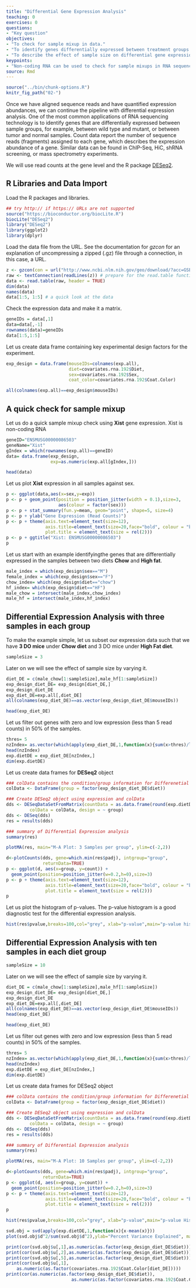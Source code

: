 ```yaml
---
title: "Differential Gene Expression Analysis"
teaching: 0
exercises: 0
questions:
- "Key question"
objectives:
- "To check for sample mixup in data."
- "To identify genes differentially expressed between treatment groups."
- "To describe the effect of sample size on differential gene expression analysis."
keypoints:
- "Non-coding RNA can be used to check for sample mixups in RNA sequencing data."
source: Rmd
---
```


```r
source("../bin/chunk-options.R")
knitr_fig_path("02-")
```

Once we have aligned sequence reads and have quantified expression abundances, we can continue the pipeline with differential expression analysis. One of the most common applications of RNA sequencing technology is to identify genes that are differentially expressed between sample groups, for example, between wild type and mutant, or between tumor and normal samples. Count data report the number of sequence reads (fragments) assigned to each gene, which describes the expression abundance of a gene. Similar data can be found in ChIP-Seq, HiC, shRNA screening, or mass spectrometry experiments.

We will use read counts at the gene level and the R package [DESeq2](http://bioconductor.org/packages/release/bioc/html/DESeq2.html). 

R Libraries and Data Import
------------------------------------
Load the R packages and libraries.

```r
## try http:// if https:// URLs are not supported
source("https://bioconductor.org/biocLite.R")
biocLite("DESeq2")
library("DESeq2")
library(ggplot2)
library(dplyr)
```

Load the data file from the URL. See the documentation for *gzcon* for an explanation of uncompressing a zipped (.gz) file through a connection, in this case, a URL.

```r
z <- gzcon(con = url("http://www.ncbi.nlm.nih.gov/geo/download/?acc=GSE72759&format=file&file=GSE72759_DO192_RNAseq_UpperQuartileNormalized_n21454genes_forGEOSubmission.txt.gz")) # uncompress the file
raw <- textConnection(readLines(z)) # prepare for the read.table function
data <- read.table(raw, header = TRUE)
dim(data)
names(data)
data[1:5, 1:5] # a quick look at the data
```

Check the expression data and make it a matrix.

```r
geneIDs = data[,1]
data=data[,-1]
rownames(data)=geneIDs
data[1:5,1:5]
```

Let us create data frame containing key experimental design factors for the experiment.
```r
exp_design = data.frame(mouseIDs=colnames(exp.all),
                        diet=covariates.rna.192$Diet,
                        sex=covariates.rna.192$Sex,
                        coat_color=covariates.rna.192$Coat.Color)
```

```r
all(colnames(exp.all)==exp_design$mouseIDs)
```

A quick check for sample mixup
------------------------------
Let us do a quick sample mixup check using **Xist** gene expression. Xist is non-coding RNA 
```r
geneID="ENSMUSG00000086503"
geneName="Xist"
gIndex = which(rownames(exp.all)==geneID)
data= data.frame(exp_design, 
                 exp=as.numeric(exp.all[gIndex,]))
```
```r
head(data)

```

Let us plot **Xist** expression in all samples against sex.
```r
p <- ggplot(data,aes(x=sex,y=exp)) 
p <- p + geom_point(position = position_jitter(width = 0.1),size=3,
                    aes(colour = factor(sex)))
p <- p + stat_summary(fun.y=mean, geom="point", shape=5, size=4)
p <- p + ylab("Gene Expression (Read Counts)")
p <- p + theme(axis.text=element_text(size=12),
               axis.title=element_text(size=20,face="bold", colour = "blue"),
               plot.title = element_text(size = rel(2)))
p <- p + ggtitle("Xist: ENSMUSG00000086503")
p
```


Let us start with an example identifyingthe genes that are differentially expressed in the samples between two diets **Chow** and **High fat**.

```r
male_index = which(exp_design$sex=="M")
female_index = which(exp_design$sex=="F")
chow_index= which(exp_design$diet=="chow")
hf_index= which(exp_design$diet=="HF")
male_chow = intersect(male_index,chow_index)
male_hf = intersect(male_index,hf_index)
```

Differential Expression Analysis with **three** samples in each group
------------------------------------------------------------------
To make the example simple, let us subset our expression data such that we have **3 DO mice** under **Chow diet** and 3 DO mice under **High Fat diet**.
```r
sampleSize = 3
```
Later on we will see the effect of sample size by varying it.
```r
diet_DE = c(male_chow[1:sampleSize],male_hf[1:sampleSize])
exp_design_diet_DE= exp_design[diet_DE,]
exp_design_diet_DE
exp_diet_DE=exp.all[,diet_DE]
all(colnames(exp_diet_DE)==as.vector(exp_design_diet_DE$mouseIDs))
```
```r
head(exp_diet_DE)
```

Let us filter out genes with zero and low expression (less than 5 read counts) in 50% of the samples.
```r
thres= 5
nzIndex= as.vector(which(apply(exp_diet_DE,1,function(x){sum(x>thres)/length(x)})>=0.5))
head(nzIndex)
exp.dietDE = exp_diet_DE[nzIndex,]
dim(exp.dietDE)
```
Let us create data frames for **DESeq2** object
```r
### colData contains the condition/group information for Differenetial expression analysis
colData <- DataFrame(group = factor(exp_design_diet_DE$diet))
```
```r
### Create DESeq2 object using expression and colData
dds <- DESeqDataSetFromMatrix(countData = as.data.frame(round(exp.dietDE)),
         colData = colData, design = ~ group)
dds <- DESeq(dds)
res = results(dds)
```
```r
### summary of Differential Expression analysis
summary(res)
```
```r
plotMA(res, main="M-A Plot: 3 Samples per group", ylim=c(-2,2))
```
```r
d<-plotCounts(dds, gene=which.min(res$padj), intgroup="group",
              returnData=TRUE)
p <- ggplot(d, aes(x=group, y=count)) +
  geom_point(position=position_jitter(w=0.2,h=0),size=3)
p <- p + theme(axis.text=element_text(size=12),
               axis.title=element_text(size=20,face="bold", colour = "blue"),
               plot.title = element_text(size = rel(2)))
p
```
Let us plot the histogram of p-values. The p-value histogram is a good diagnostic test for the differential expression analysis.

```r
hist(res$pvalue,breaks=100,col="grey", xlab="p-value",main="p-value histogram: 3 Samples per group")
```

Differential Expression Analysis with **ten** samples in each **diet** group
------------------------------------------------------------------

```r
sampleSize = 10
```
Later on we will see the effect of sample size by varying it.
```r
diet_DE = c(male_chow[1:sampleSize],male_hf[1:sampleSize])
exp_design_diet_DE= exp_design[diet_DE,]
exp_design_diet_DE
exp_diet_DE=exp.all[,diet_DE]
all(colnames(exp_diet_DE)==as.vector(exp_design_diet_DE$mouseIDs))
head(exp_diet_DE)
```
```r
head(exp_diet_DE)
```

Let us filter out genes with zero and low expression (less than 5 read counts) in 50% of the samples.
```r
thres= 5
nzIndex= as.vector(which(apply(exp_diet_DE,1,function(x){sum(x>thres)/length(x)})>=0.5))
head(nzIndex)
exp.dietDE = exp_diet_DE[nzIndex,]
dim(exp.dietDE)
```
Let us create data frames for DESeq2 object
```r
### colData contains the condition/group information for Differenetial expression analysis
colData <- DataFrame(group = factor(exp_design_diet_DE$diet))
```
```r
### Create DESeq2 object using expression and colData
dds <- DESeqDataSetFromMatrix(countData = as.data.frame(round(exp.dietDE)),
         colData = colData, design = ~ group)
dds <- DESeq(dds)
res = results(dds)
```
```r
### summary of Differential Expression analysis
summary(res)
```
```r
plotMA(res, main="M-A Plot: 10 Samples per group", ylim=c(-2,2))
```
```r
d<-plotCounts(dds, gene=which.min(res$padj), intgroup="group",
              returnData=TRUE)
p <- ggplot(d, aes(x=group, y=count)) +
  geom_point(position=position_jitter(w=0.2,h=0),size=3)
p <- p + theme(axis.text=element_text(size=12),
               axis.title=element_text(size=20,face="bold", colour = "blue"),
               plot.title = element_text(size = rel(2)))
p
```
```r
hist(res$pvalue,breaks=100,col="grey", xlab="p-value",main="p-value Histogram: 10 Samples per group")
```

```r
svd.obj = svd(apply(exp.dietDE,1,function(x){x-mean(x)}))
plot(svd.obj$d^2/sum(svd.obj$d^2),ylab="Percent Variance Explained", main="PC of expression data")
```
```r
print(cor(svd.obj$u[,1],as.numeric(as.factor(exp_design_diet_DE$diet))))
print(cor(svd.obj$u[,2],as.numeric(as.factor(exp_design_diet_DE$diet))))
print(cor(svd.obj$u[,5],as.numeric(as.factor(exp_design_diet_DE$diet))))
print(cor(svd.obj$u[,1],
    as.numeric(as.factor(covariates.rna.192$Coat.Color[diet_DE]))))
print(cor(as.numeric(as.factor(exp_design_diet_DE$diet)),
                         as.numeric(as.factor(covariates.rna.192$Coat.Color[diet_DE]))))
```
